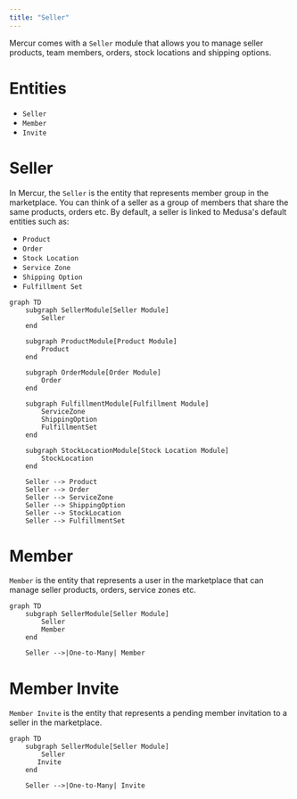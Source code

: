 ```yaml
---
title: "Seller"
---
```


Mercur comes with a `Seller` module that allows you to manage seller products, team members, orders, stock locations and shipping options.

# Entities

- `Seller`
- `Member`
- `Invite`

# Seller

In Mercur, the `Seller` is the entity that represents member group in the marketplace.
You can think of a seller as a group of members that share the same products, orders etc.
By default, a seller is linked to Medusa's default entities such as:

- `Product`
- `Order`
- `Stock Location`
- `Service Zone`
- `Shipping Option`
- `Fulfillment Set`

```mermaid
graph TD
    subgraph SellerModule[Seller Module]
        Seller
    end

    subgraph ProductModule[Product Module]
        Product
    end

    subgraph OrderModule[Order Module]
        Order
    end

    subgraph FulfillmentModule[Fulfillment Module]
        ServiceZone
        ShippingOption
        FulfillmentSet
    end

    subgraph StockLocationModule[Stock Location Module]
        StockLocation
    end

    Seller --> Product
    Seller --> Order
    Seller --> ServiceZone
    Seller --> ShippingOption
    Seller --> StockLocation
    Seller --> FulfillmentSet
```

# Member

`Member` is the entity that represents a user in the marketplace that can manage seller products, orders, service zones etc.

```mermaid
graph TD
    subgraph SellerModule[Seller Module]
        Seller
        Member
    end

    Seller -->|One-to-Many| Member
```

# Member Invite

`Member Invite` is the entity that represents a pending member invitation to a seller in the marketplace.

```mermaid
graph TD
    subgraph SellerModule[Seller Module]
        Seller
       Invite
    end

    Seller -->|One-to-Many| Invite

```
